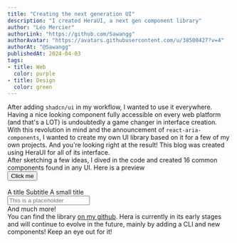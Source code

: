 ```yaml
---
title: "Creating the next generation UI"
description: "I created HeraUI, a next gen component library"
author: "Léo Mercier"
authorLink: "https://github.com/Sawangg"
authorAvatar: "https://avatars.githubusercontent.com/u/38500427?v=4"
authorAt: "@Sawangg"
publishedAt: 2024-04-03
tags: 
- title: Web
  color: purple
- title: Design
  color: green
---
```


After adding `shadcn/ui` in my workflow, I wanted to use it everywhere. Having a nice looking component fully accessible on every web platform (and that's a LOT) is undoubtedly a game changer in interface creation. With this revolution in mind and the announcement of `react-aria-components`, I wanted to create my own UI library based on it for a few of my own projects. And you're looking right at the result! This blog was created using HeraUI for all of its interface.
<br />
After sketching a few ideas, I dived in the code and created 16 common components found in any UI. Here is a preview
<br/>
<Button color="blue" client:visible>Click me</Button>
<br />
<br />
<Heading>A title</Heading>
<Heading level={2}>Subtitle</Heading>
<Heading level={3}>A small title</Heading>
<br />
<Input placeholder="This is a placeholder" />
<br />
And much more!
<br/>
You can find the library [on my github](https://github.com/Sawangg/heraUI). Hera is currently in its early stages and will continue to evolve in the future, mainly by adding a CLI and new components! Keep an eye out for it!
